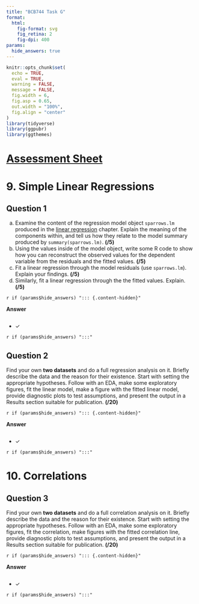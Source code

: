 ```yaml
---
title: "BCB744 Task G"
format: 
  html:
    fig-format: svg
    fig_retina: 2
    fig-dpi: 400
params: 
  hide_answers: true
---
```


```r
knitr::opts_chunk$set(
  echo = TRUE,
  eval = TRUE,
  warning = FALSE,
  message = FALSE,
  fig.width = 6,
  fig.asp = 0.65,
  out.width = "100%",
  fig.align = "center"
)
library(tidyverse)
library(ggpubr)
library(ggthemes)
```

# [[Assessment Sheet](BCB744_Task_H_Surname.xlsx)]{.my-highlight} {#sec-assessment}

# 9. Simple Linear Regressions

## Question 1

a. Examine the content of the regression model object `sparrows.lm` produced in the [linear regression](https://tangledbank.netlify.app/BCB744/basic_stats/09-regressions.html) chapter. Explain the meaning of the components within, and tell us how they relate to the model summary produced by `summary(sparrows.lm)`. **(/5)**
b. Using the values inside of the model object, write some R code to show how you can reconstruct the observed values for the dependent variable from the residuals and the fitted values. **(/5)**
c. Fit a linear regression through the model residuals (use `sparrows.lm`). Explain your findings. **(/5)**
d. Similarly, fit a linear regression through the the fitted values. Explain. **(/5)**

`r if (params$hide_answers) "::: {.content-hidden}"`

**Answer**

```r

```

- ✓

`r if (params$hide_answers) ":::"`

## Question 2

Find your own **two datasets** and do a full regression analysis on it. Briefly describe the data and the reason for their existence. Start with setting the appropriate hypotheses. Follow with an EDA, make some exploratory figures, fit the linear model, make a figure with the fitted linear model, provide diagnostic plots to test assumptions, and present the output in a Results section suitable for publication. **(/20)**

`r if (params$hide_answers) "::: {.content-hidden}"`

**Answer**

```r

```

- ✓

`r if (params$hide_answers) ":::"`

# 10. Correlations

## Question 3

Find your own **two datasets** and do a full correlation analysis on it. Briefly describe the data and the reason for their existence. Start with setting the appropriate hypotheses. Follow with an EDA, make some exploratory figures, fit the correlation, make figures with the fitted correlation line, provide diagnostic plots to test assumptions, and present the output in a Results section suitable for publication. **(/20)**

`r if (params$hide_answers) "::: {.content-hidden}"`

**Answer**

```r

```

- ✓

`r if (params$hide_answers) ":::"`
